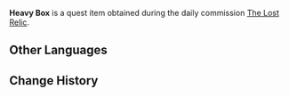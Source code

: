 {{Item Infobox
|id           = 100494
|type         = Quest Items
|image        = Item Parcel.png
|description  = A box containing cultural relics.<br />Its ponderous weight makes one feel like it could break at any time...
|source1      = Obtained during [[The Lost Relic]]
}}
'''Heavy Box''' is a quest item obtained during the daily commission [[The Lost Relic]].

==Other Languages==
{{Other Languages
|default_hidden = 1
|en      = Heavy Box
|zhs     = 沉重的盒子
|zhs_rm  = Chénzhòng de Hézi
|zht     = 沉重的盒子
|zht_rm  = Chénzhòng de Hézi
|ja      = 重みのある箱
|ja_rm   = Omomi no Aru Hako
|ko      = 무거운 상자
|ko_rm   = 
|es      = Caja pesada
|fr      = Boîte lourde
|ru      = Тяжёлая коробка
|th      = กล่องหนัก
|th_rm   = 
|vi      = Chiếc hộp nặng
|de      = Schweres Kistchen
|id      = Kotak Berat
|pt      = Caixa Pesada
}}

==Change History==
{{Change History|1.0}}